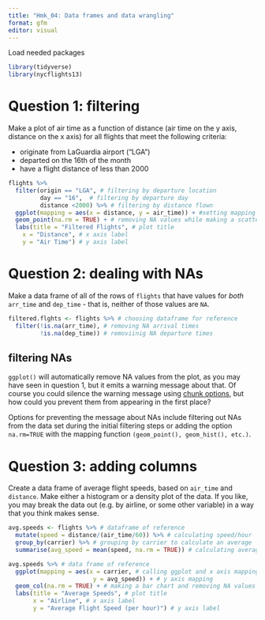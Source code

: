 ```yaml
---
title: "Hmk_04: Data frames and data wrangling"
format: gfm
editor: visual
---
```


Load needed packages

```r
library(tidyverse)
library(nycflights13)
```


# Question 1: filtering

Make a plot of air time as a function of distance (air time on the y axis, distance on the x axis) for all flights that meet the following criteria:

-   originate from LaGuardia airport ("LGA")
-   departed on the 16th of the month
-   have a flight distance of less than 2000

```r
flights %>% 
  filter(origin == "LGA", # filtering by departure location
         day == "16",  # filtering by departure day
         distance <2000) %>% # filtering by distance flown
  ggplot(mapping = aes(x = distance, y = air_time)) + #setting mapping parameters
  geom_point(na.rm = TRUE) + # removing NA values while making a scatter plot
  labs(title = "Filtered Flights", # plot title
    x = "Distance", # x axis label
    y = "Air Time") # y axis label
```


# Question 2: dealing with NAs

Make a data frame of all of the rows of `flights` that have values for *both* `arr_time` and `dep_time` - that is, neither of those values are `NA`.

```r
filtered.flghts <- flights %>% # choosing dataframe for reference
  filter(!is.na(arr_time), # removing NA arrival times
         !is.na(dep_time)) # removiinig NA departure times
```


## filtering NAs

`ggplot()` will automatically remove NA values from the plot, as you may have seen in question 1, but it emits a warning message about that. Of course you could silence the warning message using [chunk options](https://bookdown.org/yihui/rmarkdown-cookbook/chunk-options.html), but how could you prevent them from appearing in the first place?

Options for preventing the message about NAs include filtering out NAs from the data set during the initial filtering steps or adding the option `na.rm=TRUE` with the mapping function `(geom_point(), geom_hist(), etc.)`.

# Question 3: adding columns

Create a data frame of average flight speeds, based on `air_time` and `distance`. Make either a histogram or a density plot of the data. If you like, you may break the data out (e.g. by airline, or some other variable) in a way that you think makes sense.

```r
avg.speeds <- flights %>% # dataframe of reference
  mutate(speed = distance/(air_time/60)) %>% # calculating speed/hour
  group_by(carrier) %>% # grouping by carrier to calculate an average
  summarise(avg_speed = mean(speed, na.rm = TRUE)) # calculating average speed per airline

avg.speeds %>% # data frame of reference
  ggplot(mapping = aes(x = carrier, # calling ggplot and x axis mapping
                        y = avg_speed)) + # y axis mapping
  geom_col(na.rm = TRUE) + # making a bar chart and removing NA values
  labs(title = "Average Speeds", # plot title
       x = "Airline", # x axis label
       y = "Average Flight Speed (per hour)") # y axis label
```


